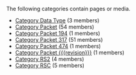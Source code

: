 <!-- DO NOT EDIT THIS FILE, CODE AUTOMATICALLY GENERATED BY category.sh -->
The following categories contain pages or media.
* [[Category Data Type]] (3 members)
* [[Category Packet]] (54 members)
* [[Category Packet 194]] (1 members)
* [[Category Packet 317]] (51 members)
* [[Category Packet 474]] (1 members)
* [[Category Packet {{{revision}}}]] (1 members)
* [[Category RS2]] (4 members)
* [[Category RSC]] (5 members)

